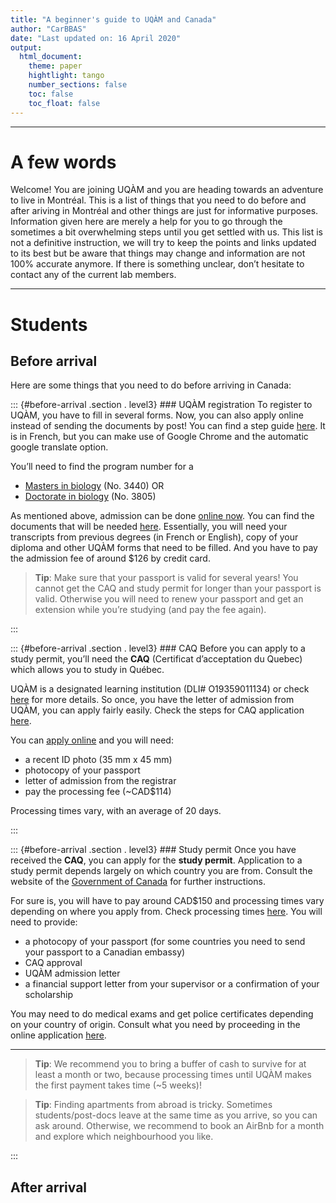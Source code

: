 ```yaml
---
title: "A beginner's guide to UQÀM and Canada"
author: "CarBBAS"
date: "Last updated on: 16 April 2020"
output:
  html_document:
    theme: paper
    hightlight: tango
    number_sections: false
    toc: false
    toc_float: false
---
```


---

# A few words
Welcome! You are joining UQÀM and you are heading towards an adventure to live in Montréal. This is a list of things that you need to do before and after ariving in Montréal and other things are just for informative purposes. Information given here are merely a help for you to go through the sometimes a bit overwhelming steps until you get settled with us. This list is not a definitive instruction, we will try to keep the points and links updated to its best but be aware that things may change and information are not 100% accurate anymore. If there is something unclear, don't hesitate to contact any of the current lab members.

---

# Students {.tabset .tabset-fade}
## Before arrival {.tabset}
Here are some things that you need to do before arriving in Canada:

::: {#before-arrival .section . level3}
### UQÀM registration
    To register to UQÀM, you have to fill in several forms. Now, you can also apply online instead of sending the documents by post!
You can find a step guide [here](https://etudier.uqam.ca/etudiants-etrangers). It is in French, but you can make use of Google Chrome and the automatic google translate option.

You’ll need to find the program number for a

* [Masters in biology](https://etudier.uqam.ca/programme?code=3440) (No. 3440)
OR
* [Doctorate in biology](https://etudier.uqam.ca/programme?code=3805) (No. 3805)
    
As mentioned above, admission can be done [online now](https://etudier.uqam.ca/admission-en-ligne). You can find the documents that will be needed [here](https://etudier.uqam.ca/documents-requis). Essentially, you will need your transcripts from previous degrees (in French or English), copy of your diploma and other UQÀM forms that need to be filled. And you have to pay the admission fee of around $126 by credit card.

> **Tip**: Make sure that your passport is valid for several years! You cannot get the CAQ and study permit for longer than your passport is valid. Otherwise you will need to renew your passport and get an extension while you’re studying (and pay the fee again).

:::

::: {#before-arrival .section . level3}
### CAQ
  Before you can apply to a study permit, you’ll need the **CAQ** (Certificat d'acceptation du Quebec) which allows you to study in Québec.

UQÀM is a designated learning institution (DLI# O19359011134) or check [here](https://www.canada.ca/en/immigration-refugees-citizenship/services/study-canada/study-permit/prepare/designated-learning-institutions-list.html) for more details. So once, you have the letter of admission from UQÀM, you can apply fairly easily. Check the steps for CAQ application [here](http://www.immigration-quebec.gouv.qc.ca/en/immigrate-settle/students/obtaining-authorizations/certificat-acceptation/index.html).

You can [apply online](http://www.immigration-quebec.gouv.qc.ca/en/electronic-services/caq-electronic/index.html) and you will need:

* a recent ID photo (35 mm x 45 mm)
* photocopy of your passport
* letter of admission from the registrar
* pay the processing fee (~CAD$114)

Processing times vary, with an average of 20 days.

:::

::: {#before-arrival .section . level3}
### Study permit
  Once you have received the **CAQ**, you can apply for the **study permit**. Application to a study permit depends largely on which country you are from. Consult the website of the [Government of Canada](https://www.canada.ca/en/immigration-refugees-citizenship/services/study-canada/study-permit.html) for further instructions.

For sure is, you will have to pay around CAD$150 and processing times vary depending on where you apply from. Check processing times [here](https://www.canada.ca/en/immigration-refugees-citizenship/services/application/check-processing-times.html). You will need to provide:

* a photocopy of your passport (for some countries you need to send your passport to a Canadian embassy)
* CAQ approval
* UQÀM admission letter
* a financial support letter from your supervisor or a confirmation of your scholarship

You may need to do medical exams and get police certificates depending on your country of origin. Consult what you need by proceeding in the online application [here](https://www.canada.ca/en/immigration-refugees-citizenship/services/study-canada/study-permit/apply.html).

---

> **Tip**: We recommend you to bring a buffer of cash to survive for at least a month or two, because processing times until UQÀM makes the first payment takes time (~5 weeks)!

> **Tip**: Finding apartments from abroad is tricky. Sometimes students/post-docs leave at the same time as you arrive, so you can ask around. Otherwise, we recommend to book an AirBnb for a month and explore which neighbourhood you like.

:::

## After arrival 
<!-- {.tabset}
First of all, the biology department is not located at the main UQÀM campus close to Berri-UQÀM station but at the Science campus close to Place-des-arts (Green Line) metro station. Our offices are located in the the SB building on the second floor. So don’t get lost.

Here are some things you need to do or should know to get started:

---

::: {#after-arrival .section . level3}
#### 1. Get a Social insurance number (SIN)
  You will need to get your social insurance number (SIN) and provide it to UQÀM. To get your SIN, go to:

>*Service Canada*
>
>*Guy-Favreau Complex, Suite 034*
>
>*200 René-Lévesque Boulevard West*
>
>*Open Mon-Fri 8:30 am – 4 pm*

Accessible through the underground from Place-des-arts (Green Line) or Place-d’Armes (Orange line) metro stations.

You will have to bring:

* your passport with the study permit
* fill out their form

Check further information [here](https://www.canada.ca/en/employment-social-development/services/sin/before-applying.html#primary).

> **Tip**: Whenever you renew your study permit, you need to update your social insurance number, too!

:::

::: {#after-arrival .section . level3}
#### 2. Bring documents to UQÀM registrariat
  If you were admitted with a condition (provide proof of graduation from BSc or MSc if you applied before graduating), bring the documents to the [UQÀM registrariat](https://etudier.uqam.ca/coordonnees-registrariat).

>Pavillon J.-A.DeSève
>
>Local DS-R110
>
>320 Rue Sainte-Catherine Est
>
>Open Mon-Tue 9 am – 6 pm, Wed-Fri 10 am – 5 pm

It should say in your acceptance letter what documents you need. Bring **three copies** of each document that you have to provide. Be aware that people at the registrariat *are not allowed to speak English*. Gesture and a few before-hand translated words will help you getting what you need. Sometimes you’re lucky and the person doesn’t care. But don’t count on it.

:::

::: {#after-arrival .section . level3}
#### 3. Sign stipend form
  Once the main things have been settled ask Alice (Paul’s student) or Yves to sign the form to receive your stipend. It can take more than a month until you receive your first payment!
You can sign up for direct deposit [here](https://www.rhu.uqam.ca/index.aspx?id=p710).

Proceed as *‘Sans nom d’utilisateur (code MS)’*. It may not work at first if your SIN is not registered with the UQÀM registrariat yet.

:::

::: {#after-arrival .section . level3}
#### 4. Student Card
  Get a student card to get access to student benefits and the gym. Make sure to bring your passport and they will make a picture on-site. Consult opening hours [here](http://ech.uqam.ca/2016-08-02-22-07-10/carte-uqam/horaire-et-coordonnees.html). The place is one floor down of the UQÀM registrariat in the UQÀM main campus.
  
:::

::: {#after-arrival .section . level3}
#### 5. UQÀM Online Portal for students
There is an [online portal](https://portailetudiant.uqam.ca/) where we have all the necessary information that we need (tuition to be paid, courses etc.). To access this you will need:

* Code permanent (should be in your acceptance letter or when you applied online)
* NIP

If you do not have any of this information, consult with the UQÀM registrariat.

:::

::: {#after-arrival .section . level3}
#### 6. Access to UQÀM mail
  Get your code MS [here](https://code.uqam.ca/simplesaml/module.php/core/loginuserpass.php?AuthState=_f48a2d8e5f41af83ca172569f190a0df81f42890c6%3Ahttps%3A%2F%2Fcode.uqam.ca%2Fsimplesaml%2Fsaml2%2Fidp%2FSSOService.php%3Fspentityid%3Dcode.uqam.ca%26RelayState%3Dhttps%253A%252F%252Fcode.uqam.ca%252Fsimplesaml%252Fmodule.php%252Fuqam%252Fstatus.php%26cookieTime%3D1575498828).

You will need your:

* Code permanent
* NIP

Log-in to your UQÀM microsoft account [here](https://login.microsoftonline.com/common/oauth2/authorize?client_id=00000002-0000-0ff1-ce00-000000000000&redirect_uri=https%3A%2F%2Foutlook.office.com%2Fowa%2F&resource=00000002-0000-0ff1-ce00-000000000000&response_mode=form_post&response_type=code+id_token&scope=openid&msafed=0&client-request-id=31a16e0a-7920-4f81-9bf0-f6d4886043e7&protectedtoken=true&domain_hint=uqam.ca&nonce=636892913045285974.37c448c6-87e9-4ae1-8821-a29c70c3a44e&state=DcsxDoAwCEBRqqtXqW2BFjgOIR2NcTBe3w7vbz8BwL5sS6orIIOGGlqjyh21m_BJEswaI6tMy-yzZVVs2dFCapAzz7Teo9yfl_fx6wz_AQ). The password is the *first three letters of your surname in captial + NIP* (e.g. UQA00000).

:::

::: {#after-arrival .section . level3}
#### 7. Opus card for students
  To get a cheaper faire for the public transport, get a student opus card. You will be able to purchase a cheaper 4-month pass.

Log-in to the *portail étudiant*. Go to ‘Attestation carte OPUS’. Click the semester of interest and click on ‘Obtenir la carte opus étudainte par la poste’. You can only do this if you have your student card already. With this, you can let your OPUS card be shipped to your home.

If you need to get your card more urgently, you can go to the OPUS student office close to Berri-UQÀM metro station. You will need be able to log-in on-site to the *portail étudiant* to show your document.

:::

::: {#after-arrival .section .level3}
#### 8. Pay tuition
<details>
  <summary>Master</summary>
  As an international Master student, one has to pay the extra fee for foreign students. To get exempt of this, apply to an exemption scholarship on [RIBÉ](https://www.apps.uqam.ca/application/bourses/login/login.aspx). Log-in with your:
  
  * Code permanent
  * NIP
  You have to fill out *'Mon profil'* and validate the profile with the button on the top left corner. You can fill your profile in French or English. Although French might reveal more appealing to the reviewers of the scholarships (e.g. UQÀM foundation).
  
  Go to *"Recherche bourses"* and look for a foreigner student fee exemption scholarship and apply.
  
  If you do not get the exemption scholarship, ask your supervisor to write you a cheque with the amount of tuition that needs to be paid.
  
  In case you have received the exemption scholarship, the amount will automatically be removed from your tuition bill on the *portail étudiant* and you just need to pay the rest.

</details>

<details>
  <summary>PhD</summary>
  To pay your tuition go to the *portail étudiant* and follow these steps:
  
  * Click on *‘Factures courante et solde’*
  * Scroll down the *‘Facture’* of the next semester
  * Click on the ‘+’ next to *Scolarité 3e cycle*
  * From the *‘Total’* amount at the very bottom of the page, subtract the *‘Frais majorés étudiant étranger’*
  
  This will be the amount that you need to pay. 
  
  Make sure to provide your *‘Code de paiement’* listed at the beginning of the page when you make the payment via bank transfer. Expect a tuition between 1000 - 2800$ depending on which semester. Usually, you pay more in the autumn semester, because one pays additionally the health insurance.
  
</details>
:::

::: {#after-arrival .section .level3}
#### 9. Register to a class

  Each semester, you have to register for a course. To do so, send an email to [](cyclesupbiologie@uqam.ca) with the code for the course.
  
<details>
  <summary>Master</summary>  
  A Master's in Biology (3440) degree requires four courses (12 credits): Two mandatory and two of choices from multiple offered courses.
  Mandatory courses:
  * BIO8501 Methodology in biology
  * BIO8071 Research seminar
  
  For more information about the courses offered, visit the website for Master's in Biology program [3440] (https://etudier.uqam.ca/programme?code=3440)
  
</details>
  
<details>
  <summary>PhD</summary>
  Usually, a PhD starts with:
  
  * BIO9000 Thesis proposal
  
  Followed by 'ACTIF EN RECHERCHE' in the semesters where you do not take courses but do lab or office work. Other courses that have to be taken are:
  
  * ADM9001 Human resources
  * DDD9667 Teaching
  * BIO9010 Synthesis exam
  * BIO9020 Seminar
  * Thesis
  
  Be aware that Human resources and Teaching are taught in French. Both courses allow you to write the final home work in English.
  
</details>
:::

::: {#after-arrival .section .level3}
#### 10. Scholarships
  You can apply to several scholarships after you have been admitted to UQÀM as an international student.
  
  * [Vanier](https://vanier.gc.ca/
  * [FRQNT](http://www.frqnt.gouv.qc.ca/en/accueil)
  * [PBEEE](https://ssa.uqam.ca/nos-services/bourses/bourses-dexcellence/pbeee.html)
  
  All three of these scholarships are highly competitive and usually there is an internal UQÀM pre-selection. Do not mix up and miss the internal deadline before the overall deadline.
  
  There are several smaller scholarships from UQÀM. Check each semseter what scholarships you can apply to on [RIBÉ](https://www.apps.uqam.ca/application/bourses/login/login.aspx).

:::

::: {#after-arrival .section .level3}
#### 11. Health insurance</summary>

  You will get a health insurance card by e-mail once you’ve paid your first tuition. It is a private insurance provided by **Desjardins**. You can check what is covered in [this leaflet](https://vie-etudiante.uqam.ca/medias/fichiers/vous-etes_etudiant-etranger/Q178_en_br_Foreign_University_Students.pdf). As a foreign student, you do not have access to the Québec insurance called *RAMQ* (except a few exemption countries such as France and Belgium).
  
  You can get access to an online account of Desjardins to ask for reimbursement of medical expenses [here](https://auth.desjardins.com/Account/SignIn?ReturnUrl=%252fissue%252fwsfed%253fwa%253dwsignin1.0%2526wtrealm%253dhttp%25253a%25252f%25252fsession.desjardins.com%25252fadfs%25252fservices%25252ftrust%2526wctx%253d5cb0841a-41a3-4e94-ae34-dace07d7486a%2526wct%253d2020-01-03T21%25253a45%25253a17Z%2526whr%253dhttp%25253a%25252f%25252fauth.desjardins.com%25252ftrust%25252finitial%2526owtrealm%253dhttps%25253a%25252f%25252fICA%2526owctx%253drm%25253d0%252526id%25253dpassive%252526ru%25253d%2525252fAGEA-GBIM%2525252fAthntfctn%2525252fAccl%2525252fAccueil_Home.aspx%2526fav%253dhttps%25253a%25252f%25252fsession.desjardins.com%25252fadfs%25252fls%25252f%25253fwa%25253dwsignin1.0%252526wtrealm%25253dhttps%25253a%25252f%25252fICA%252526wctx%25253drm%25253d0%252526id%25253dpassive%252526ru%25253d%252525252fAGEA-GBIM%252525252fAthntfctn%252525252fAccl%252525252fAccueil_Home.aspx%252526wct%25253d2020-01-03T21%25253a45%25253a17Z%252526whr%25253dhttp%25253a%25252f%25252fauth.desjardins.com%25252ftrust%25252finitial%252526wreply%25253dhttps%25253a%25252f%25252fwww.agea-gbim.dsf-dfs.com%25252fAGEA-GBIM%25252fDefault.aspx). You can create an account once you have your insurance card. If you have any questions, you can always contact them with the online form. They usually respond quite quickly.
  
  
<details>
  <summary>When you need to go to a doctor</summary>
  The system works here, that usually you need to go to a generalist first and get a referal. So, usually people see their family doctor. It is hard to find a family doctor in Montréal, however, there are several walk-in clinics for people without a family doctor. Some walk-in clinics are without appointments (expect long waiting hours) or with appointment.
  
  To get an appointment in a walk-in clinic consult their homepage. Usually, you can only get an appointment for the next day. Most clinics use an appointment system called *‘Bonjour-Santé’*. Whenever you need to provide your RAMQ information insert ‘XXXXDDMMYYYY’ instead, where DDMMYYYY is replaced by your birth date. And you can provide any date in the future for the expiration date. You will have to pay a fee for your appointment, which can vary by clinic. Make sure to call and ask before.
  
  To give you an example:
  
  * [**Forcemedic clinics**](https://www.forcemedic.com/) (Payment: $160, Appointment registration start: 7 pm the day before)
  * [**Clinique 1851**](https://l.facebook.com/l.php?u=https%3A%2F%2Fbonjour-sante.ca%2FTriathlon%2F%3Ffbclid%3DIwAR3yjRyvwA-1nCvhfYWK1_SrOLrsKW8FLqyzRfq8wXWheW15K47fVSMZ81Q%23%2Fidentification%2F1851&h=AT3eQ9dsRykT4e77GQvh1BgOaPgMRisjhPshA7ox6CH8Bs7xjw-1V2aUhZvyE6T7DhoUyT7qNJLt377roOL7ygnQTheeAZR7Z-QjYFzXQfoqbmhDlhGuaQis1us) (Payment: ?, Appointment registration start: 8 pm the day before)
  * [**MetroMedic**](http://www.metromedic.com/index_en.html) (Payment: ?, Schedule appointment online)

</details>
:::

## {-} -->